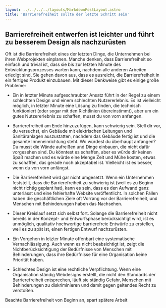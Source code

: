 ```yaml
---
layout: ../../../../layouts/MarkdownPostLayout.astro
title: 'Barrierefreiheit sollte der letzte Schritt sein'
---
```


## Barrierefreiheit entwerfen ist leichter und führt zu besserem Design als nachzurüsten

Oft ist die Barrierefreiheit eines der letzten Dinge, die Unternehmen bei ihren
Webprojekten einplanen. Manche denken, dass Barrierefreiheit so einfach und trivial
ist, dass sie bis zur letzten Minute des Entwicklungsprozesses warten kann, nachdem
alle anderen Arbeiten erledigt sind. Sie gehen davon aus, dass es ausreicht, die
Barrierefreiheit in ein fertiges Produkt einzubauen. Mit dieser Denkweise gibt es
einige große Probleme:

- Ein in letzter Minute aufgeschraubter Ansatz führt in der Regel zu einem schlechten
  Design und einem schlechten Nutzererlebnis. Es ist vielleicht möglich, in letzter
  Minute eine Lösung zu finden, die technisch funktioniert (oder sogar mit den
  Richtlinien übereinstimmt), aber um ein gutes Nutzererlebnis zu schaffen, musst
  du von vorn anfangen.

- Barrierefreiheit am Ende hinzuzufügen, kann schwierig sein. Stell dir vor, du
  versuchst, ein Gebäude mit elektrischen Leitungen und Sanitäranlagen auszustatten,
  nachdem das Gebäude fertig ist und die gesamte Inneneinrichtung steht. Wo würdest
  du überhaupt anfangen? Du musst die Wände aufreißen und Dinge einbauen, die nicht
  dafür vorgesehen sind. Du könntest es schaffen, aber es würde dir keinen
  Spaß machen und es würde eine Menge Zeit und Mühe kosten, etwas zu schaffen, das
  gerade noch akzeptabel ist. Vielleicht ist es besser, wenn du von vorn anfängst.

- Die Barrierefreiheit wird gar nicht umgesetzt. Wenn ein Unternehmen
  feststellt, dass die Barrierefreiheit zu schwierig ist (weil es zu Beginn
  nicht richtig geplant hat), kann es sein, dass es den Aufwand ganz unterlässt
  und eine fehlerhafte Website veröffentlicht. In solchen Fällen haben die
  geschäftlichen Ziele oft Vorrang vor der Barrierefreiheit, und Menschen
  mit Behinderungen haben das Nachsehen.

- Dieser Kreislauf setzt sich selbst fort. Solange die Barrierefreiheit nicht
  bereits in der Konzept- und Entwurfsphase berücksichtigt wird, ist es
  unmöglich, qualitativ hochwertige barrierefreie Entwürfe zu erstellen,
  weil es zu spät ist, einen fertigen Entwurf nachzurüsten.

- Ein Vorgehen in letzter Minute offenbart eine systematische Vernachlässigung.
  Auch wenn es nicht beabsichtigt ist, zeigt die Nichtberücksichtigung der
  Bedürfnisse von Menschen mit Behinderungen, dass ihre Bedürfnisse für eine
  Organisation keine Priorität haben.

- Schlechtes Design ist eine rechtliche Verpflichtung. Wenn eine Organisation
  ständig Webdesigns erstellt, die nicht den Standards der Barrierefreiheit
  entsprechen, läuft sie ständig Gefahr, Menschen mit Behinderungen zu
  diskriminieren und damit gegen geltendes Recht zu verstoßen.

Beachte Barrierefreiheit von Beginn an, spart spätere Arbeit
